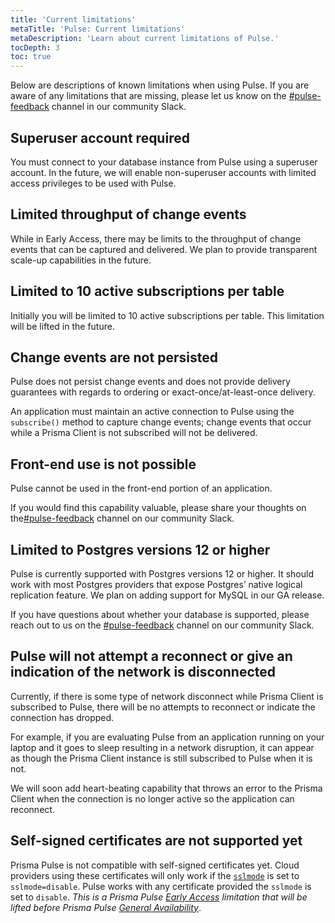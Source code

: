 ```yaml
---
title: 'Current limitations'
metaTitle: 'Pulse: Current limitations'
metaDescription: 'Learn about current limitations of Pulse.'
tocDepth: 3
toc: true
---
```


<TopBlock>

Below are descriptions of known limitations when using Pulse. If you are aware of any limitations that are missing, please let us know on the [#pulse-feedback](https://prisma.slack.com/archives/C058GKE3C1E) channel in our community Slack.

</TopBlock>

## Superuser account required

You must connect to your database instance from Pulse using a superuser account. In the future, we will enable non-superuser accounts with limited access privileges to be used with Pulse.

## Limited throughput of change events

While in Early Access, there may be limits to the throughput of change events that can be captured and delivered. We plan to provide transparent scale-up capabilities in the future.

## Limited to 10 active subscriptions per table

Initially you will be limited to 10 active subscriptions per table. This limitation will be lifted in the future.

## Change events are not persisted

Pulse does not persist change events and does not provide delivery guarantees with regards to ordering or exact-once/at-least-once delivery.

An application must maintain an active connection to Pulse using the `subscribe()` method to capture change events; change events that occur while a Prisma Client is not subscribed will not be delivered.

## Front-end use is not possible

Pulse cannot be used in the front-end portion of an application.

<Admonition type="info">

If you would find this capability valuable, please share your thoughts on the[#pulse-feedback](https://prisma.slack.com/archives/C058GKE3C1E) channel on our community Slack.

</Admonition>

## Limited to Postgres versions 12 or higher

Pulse is currently supported with Postgres versions 12 or higher. It should work with most Postgres providers that expose Postgres’ native logical replication feature. We plan on adding support for MySQL in our GA release.

<Admonition type="info">

If you have questions about whether your database is supported, please reach out to us on the [#pulse-feedback](https://prisma.slack.com/archives/C058GKE3C1E) channel on our community Slack.

</Admonition>

## Pulse will not attempt a reconnect or give an indication of the network is disconnected

Currently, if there is some type of network disconnect while Prisma Client is subscribed to Pulse, there will be no attempts to reconnect or indicate the connection has dropped.

For example, if you are evaluating Pulse from an application running on your laptop and it goes to sleep resulting in a network disruption, it can appear as though the Prisma Client instance is still subscribed to Pulse when it is not.

We will soon add heart-beating capability that throws an error to the Prisma Client when the connection is no longer active so the application can reconnect.

## Self-signed certificates are not supported yet

Prisma Pulse is not compatible with self-signed certificates yet. Cloud providers using these certificates will only work if the [`sslmode`](/orm/overview/databases/postgresql#configuring-an-ssl-connection) is set to `sslmode=disable`. Pulse works with any certificate provided the `sslmode` is set to `disable`. _This is a Prisma Pulse [Early Access](/platform/maturity-levels#early-access) limitation that will be lifted before Prisma Pulse [General Availability](platform/maturity-levels#general-availability)_.
